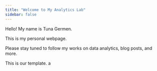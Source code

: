 ```yaml
---
title: "Welcome to My Analytics Lab"
sidebar: false 
---
```


Hello! My name is Tuna Germen.

This is my personal webpage.

Please stay tuned to follow my works on data analytics, blog posts, and more.

This is our template. a
